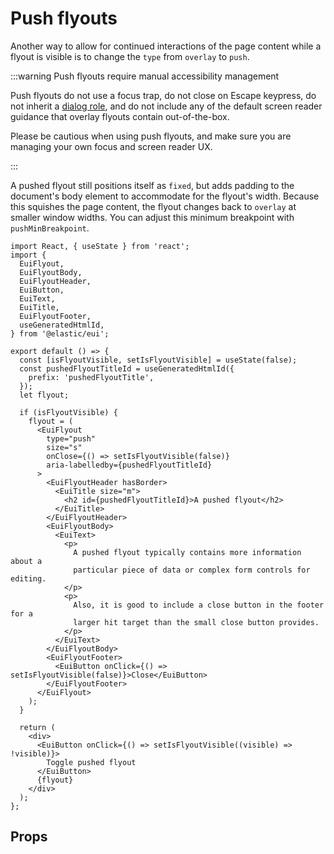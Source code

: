 # Push flyouts

Another way to allow for continued interactions of the page content while a flyout is visible is to change the `type` from `overlay` to `push`.

:::warning Push flyouts require manual accessibility management

Push flyouts do not use a focus trap, do not close on Escape keypress, do not inherit a [dialog role](https://developer.mozilla.org/en-US/docs/Web/Accessibility/ARIA/Roles/dialog_role), and do not include any of the default screen reader guidance that overlay flyouts contain out-of-the-box.

Please be cautious when using push flyouts, and make sure you are managing your own focus and screen reader UX.

:::

A pushed flyout still positions itself as `fixed`, but adds padding to the document's body element to accommodate for the flyout's width. Because this squishes the page content, the flyout changes back to `overlay` at smaller window widths. You can adjust this minimum breakpoint with `pushMinBreakpoint`.


```tsx interactive
import React, { useState } from 'react';
import {
  EuiFlyout,
  EuiFlyoutBody,
  EuiFlyoutHeader,
  EuiButton,
  EuiText,
  EuiTitle,
  EuiFlyoutFooter,
  useGeneratedHtmlId,
} from '@elastic/eui';

export default () => {
  const [isFlyoutVisible, setIsFlyoutVisible] = useState(false);
  const pushedFlyoutTitleId = useGeneratedHtmlId({
    prefix: 'pushedFlyoutTitle',
  });
  let flyout;

  if (isFlyoutVisible) {
    flyout = (
      <EuiFlyout
        type="push"
        size="s"
        onClose={() => setIsFlyoutVisible(false)}
        aria-labelledby={pushedFlyoutTitleId}
      >
        <EuiFlyoutHeader hasBorder>
          <EuiTitle size="m">
            <h2 id={pushedFlyoutTitleId}>A pushed flyout</h2>
          </EuiTitle>
        </EuiFlyoutHeader>
        <EuiFlyoutBody>
          <EuiText>
            <p>
              A pushed flyout typically contains more information about a
              particular piece of data or complex form controls for editing.
            </p>
            <p>
              Also, it is good to include a close button in the footer for a
              larger hit target than the small close button provides.
            </p>
          </EuiText>
        </EuiFlyoutBody>
        <EuiFlyoutFooter>
          <EuiButton onClick={() => setIsFlyoutVisible(false)}>Close</EuiButton>
        </EuiFlyoutFooter>
      </EuiFlyout>
    );
  }

  return (
    <div>
      <EuiButton onClick={() => setIsFlyoutVisible((visible) => !visible)}>
        Toggle pushed flyout
      </EuiButton>
      {flyout}
    </div>
  );
};
```

## Props


<PropTable definition={flyoutDocgen.EuiFlyout} />
